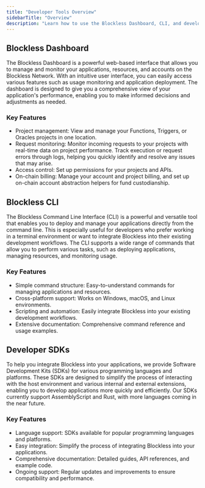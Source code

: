 ```yaml
---
title: "Developer Tools Overview"
sidebarTitle: "Overview"
description: "Learn how to use the Blockless Dashboard, CLI, and developer SDKs to help you build, test, and manage your Blockless applications."
---
```


## Blockless Dashboard

The Blockless Dashboard is a powerful web-based interface that allows you to manage and monitor your applications, resources, and accounts on the Blockless Network. With an intuitive user interface, you can easily access various features such as usage monitoring and application deployment. The dashboard is designed to give you a comprehensive view of your application's performance, enabling you to make informed decisions and adjustments as needed.

### Key Features

- Project management: View and manage your Functions, Triggers, or Oracles projects in one location.
- Request monitoring: Monitor incoming requests to your projects with real-time data on project performance. Track execution or request errors through logs, helping you quickly identify and resolve any issues that may arise.
- Access control: Set up permissions for your projects and APIs.
- On-chain billing: Manage your account and project billing, and set up on-chain account abstraction helpers for fund custodianship.


## Blockless CLI

The Blockless Command Line Interface (CLI) is a powerful and versatile tool that enables you to deploy and manage your applications directly from the command line. This is especially useful for developers who prefer working in a terminal environment or want to integrate Blockless into their existing development workflows. The CLI supports a wide range of commands that allow you to perform various tasks, such as deploying applications, managing resources, and monitoring usage.

### Key Features

- Simple command structure: Easy-to-understand commands for managing applications and resources.
- Cross-platform support: Works on Windows, macOS, and Linux environments.
- Scripting and automation: Easily integrate Blockless into your existing development workflows.
- Extensive documentation: Comprehensive command reference and usage examples.


## Developer SDKs

To help you integrate Blockless into your applications, we provide Software Development Kits (SDKs) for various programming languages and platforms. These SDKs are designed to simplify the process of interacting with the host environment and various internal and external extensions, enabling you to develop applications more quickly and efficiently. Our SDKs currently support AssemblyScript and Rust, with more languages coming in the near future.

### Key Features

- Language support: SDKs available for popular programming languages and platforms.
- Easy integration: Simplify the process of integrating Blockless into your applications.
- Comprehensive documentation: Detailed guides, API references, and example code.
- Ongoing support: Regular updates and improvements to ensure compatibility and performance.